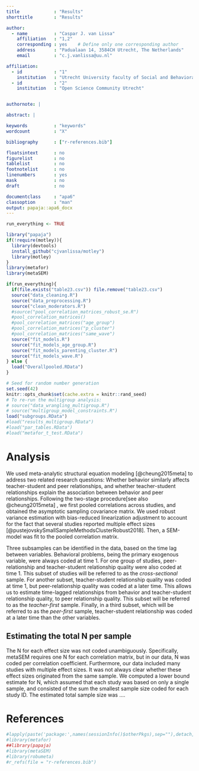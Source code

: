 ```yaml
---
title             : "Results"
shorttitle        : "Results"

author: 
  - name          : "Caspar J. van Lissa"
    affiliation   : "1,2"
    corresponding : yes    # Define only one corresponding author
    address       : "Padualaan 14, 3584CH Utrecht, The Netherlands"
    email         : "c.j.vanlissa@uu.nl"

affiliation:
  - id            : "1"
    institution   : "Utrecht University faculty of Social and Behavioral Sciences, department of Methodology & Statistics"
  - id            : "2"
    institution   : "Open Science Community Utrecht"


authornote: |

abstract: |

keywords          : "keywords"
wordcount         : "X"

bibliography      : ["r-references.bib"]

floatsintext      : no
figurelist        : no
tablelist         : no
footnotelist      : no
linenumbers       : yes
mask              : no
draft             : no

documentclass     : "apa6"
classoption       : "man"
output: papaja::apa6_docx
---
```


```r
run_everything <- TRUE

library("papaja")
if(!require(motley)){
  library(devtools)
  install_github("cjvanlissa/motley")
  library(motley)
}
library(metafor)
library(metaSEM)

if(run_everything){
  if(file.exists("table23.csv")) file.remove("table23.csv")
  source("data_cleaning.R")
  source("data_preprocessing.R")
  source("clean_moderators.R")
  #source("pool_correlation_matrices_robust_se.R")
  #pool_correlation_matrices()
  #pool_correlation_matrices("age_group")
  #pool_correlation_matrices("p_cluster")
  #pool_correlation_matrices("same_wave")
  source("fit_models.R")
  source("fit_models_age_group.R")
  source("fit_models_parenting_cluster.R")
  source("fit_models_wave.R")
} else {
  load("Overallpooled.RData")
}
```

```r
# Seed for random number generation
set.seed(42)
knitr::opts_chunk$set(cache.extra = knitr::rand_seed)
# To re-run the multigroup analysis:
# source("data_wrangling_multigroup.R")
# source("multigroup_model_constraints.R")
load("subgroups.RData")
#load("results_multigroup.RData")
#load("par_tables.RData")
#load("metafor_t_test.RData")
```



# Analysis

We used meta-analytic structural equation modeling [@cheung2015meta] to
address two
related research questions: Whether behavior similarly affects teacher-student
and peer relationships, and whether teacher-student relationships explain the
association between behavior and peer relationships. Following the
two-stage procedure[see also @cheung2015meta] , we first pooled correlations across studies,
and obtained the asymptotic sampling covariance matrix. 
We used robust variance estimation with bias-reduced
linearization adjustment to account for the fact that several studies
reported multiple effect sizes
[@pustejovskySmallSampleMethodsClusterRobust2018].
Then, a SEM-model was 
fit to the pooled correlation matrix. 

Three subsamples can be identified in the data, based on the time lag between
variables. Behavioral problems, being the primary exogenous variable, were
always coded at time 1. For one group of studies, peer-relationship and 
teacher-student relationship quality were also coded at time 1. This subset
of studies will be referred to as the *cross-sectional* sample. For another 
subset, teacher-student relationship quality was coded at time 1, but 
peer-relationship quality was coded at a later time. This allows us to estimate
time-lagged relationships from behavior and teacher-student relationship 
quality, to peer relationship quality. This subset will be referred to as the
*teacher-first* sample. Finally, in a third subset, which will be referred to as
the *peer-first* sample, teacher-student relationship was coded at a later time
than the other variables.

## Estimating the total N per sample

The N for each effect size was not
coded unambiguously. Specifically, metaSEM requires one N for each correlation
matrix, but in our data, N was coded per correlation coefficient. 
Furthermore, our data included many studies with multiple effect sizes. It was 
not always clear whether these effect sizes originated from the same sample.
We computed <!--two alternative estimates for the
total N across
studies: A--> a lower bound estimate for N, which assumed that each study was
based on only
a single sample, and consisted of the sum the smallest sample size coded for
each study ID. <!--A more liberal estimate summed the unique sample sizes coded for
each study; the underlying assumption being that correlations derived from the
same sample would have been 
reported as having the same N. However, sensitivity analyses indicated that 
there were no differences in results between these two estimates of N, at least
to the third decimal. We used the lower bound estimate of N to err on the side
of caution.-->
The estimated total sample size was ....



\newpage

# References
```r
#lapply(paste('package:',names(sessionInfo()$otherPkgs),sep=""),detach,character.only=TRUE,unload=TRUE)
#library(metafor)
##library(papaja)
#library(metaSEM)
#library(robumeta)
#r_refs(file = "r-references.bib")
```

\begingroup
\setlength{\parindent}{-0.5in}
\setlength{\leftskip}{0.5in}

<div id = "refs"></div>
\endgroup

